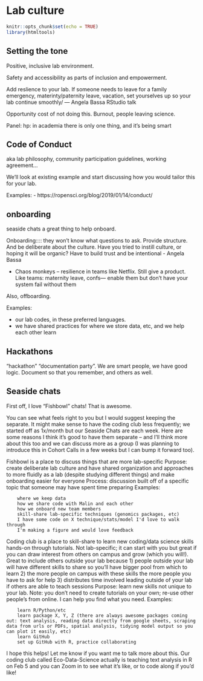 # Lab culture {#lab-culture} 

```r
knitr::opts_chunk$set(echo = TRUE)
library(htmltools)
```

## Setting the tone 

Positive, inclusive lab environment.

Safety and accessibility as parts of inclusion and empowerment.

Add reslience to your lab. If someone needs to leave for a family emergency, materinty/paternity leave, vacation, set yourselves up so your lab continue smoothly/ — Angela Bassa RStudio talk

Opportunity cost of not doing this. Burnout, people leaving science. 

Panel: hp: in academia there is only one thing, and it's being smart

## Code of Conduct

aka lab philosophy, community participation guidelines, working agreement...

We'll look at existing example and start discussing how you would tailor this for your lab. 

Examples: 
- https://ropensci.org/blog/2019/01/14/conduct/


## onboarding

seaside chats a great thing to help onboard.  


Onboarding:::: they won't know what questions to ask. Provide structure. And be deliberate about the culture. Have you tried to instill culture, or hoping it will be organic? Have to build trust and be intentional - Angela Bassa 

- Chaos monkeys -- resilience in teams like Netflix. Still give a product. Like teams: maternity leave, confs--- enable them but don't have your system fail without them

Also, offboarding.

Examples: 

- our lab codes, in these preferred languages. 
- we have shared practices for where we store data, etc, and we help each other learn 

## Hackathons

"hackathon" "documentation party". We are smart people, we have good logic. Document so that you remember, and others as well.

## Seaside chats

First off, I love "Fishbowl" chats! That is awesome.

You can see what feels right to you but I would suggest keeping the separate. It might make sense to have the coding club less frequently; we started off as 1x/month but our Seaside Chats are each week. Here are some reasons I think it's good to have them separate – and I'll think more about this too and we can discuss more as a group (I was planning to introduce this in Cohort Calls in a few weeks but I can bump it forward too).

Fishbowl is a place to discuss things that are more lab-specific
Purpose: create deliberate lab culture and have shared organization and approaches to more fluidly as a lab (despite studying different things) and make onboarding easier for everyone
Process: discussion built off of a specific topic that someone may have spent time preparing
Examples:

        where we keep data
        how we share code with Malin and each other
        how we onboard new team members
        skill-share lab-specific techniques (genomics packages, etc)
        I have some code on X technique/stats/model I'd love to walk through
        I'm making a figure and would love feedback


Coding club is a place to skill-share to learn new coding/data science skills hands-on through tutorials. Not lab-specific; it can start with you but great if you can draw interest from others on campus and grow (which you will!). Great to include others outside your lab because 1) people outside your lab will have different skills to share so you'll have bigger pool from which to learn 2) the more people on campus with these skills the more people you have to ask for help 3) distributes time involved leading outside of your lab if others are able to teach sessions
Purpose: learn new skills not unique to your lab. Note: you don't need to create tutorials on your own; re-use other people's from online. I can help you find what you need.
Examples:

        learn R/Python/etc
        learn package X, Y, Z (there are always awesome packages coming out: text analysis, reading data directly from google sheets, scraping data from urls or PDFs, spatial analysis, tidying model output so you can plot it easily, etc)
        learn GitHub
        set up GitHub with R, practice collaborating

I hope this helps! Let me know if you want me to talk more about this. Our coding club called Eco-Data-Science actually is teaching text analysis in R on Feb 5 and you can Zoom in to see what it's like, or to code along if you'd like!
